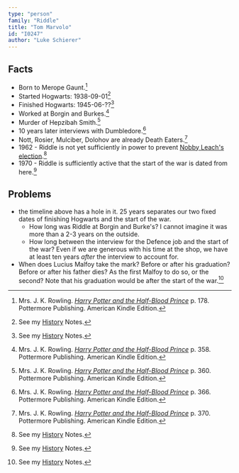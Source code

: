 ```yaml
---
type: "person"
family: "Riddle"
title: "Tom Marvolo"
id: "I0247"
author: "Luke Schierer"
---
```


## Facts

* Born to Merope Gaunt.[^20210827-1]
* Started Hogwarts: 1938-09-01[^20210827-3]
* Finished Hogwarts: 1945-06-??[^20210827-4]
* Worked at Borgin and Burkes.[^20210827-5]
* Murder of Hepzibah Smith.[^20210827-6]
* 10 years later interviews with Dumbledore.[^20210827-7]
* Nott, Rosier, Mulciber, Dolohov are already Death Eaters.[^20210827-10]
* 1962 - Riddle is not yet sufficiently in power to prevent [Nobby Leach's
  election][History].[^20210827-8]
* 1970 - Riddle is sufficiently active that the start of the war is dated from
  here.[^20210827-9]


## Problems

* the timeline above has a hole in it.  25 years separates our two fixed dates
  of finishing Hogwarts and the start of the war.
  * How long was Riddle at Borgin and Burke's?  I cannot imagine it was more
    than a 2-3 years on the outside.
  * How long between the interview for the Defence job and the start of the war?
    Even if we are generous with his time at the shop, we have at least ten
    years *after* the interview to account for.
* When does Lucius Malfoy take the mark? Before or after his graduation? Before
  or after his father dies? As the first Malfoy to do so, or the second? Note
  that his graduation would be after the start of the war.[^20210827-11]

[^20210827-1]: Mrs. J. K. Rowling.
    _[Harry Potter and the Half-Blood Prince](https://www.goodreads.com/book/show/1.Harry_Potter_and_the_Half_Blood_Prince)_
    p. 178. Pottermore Publishing. American Kindle Edition.

[^20210827-2]: See my [History] Notes.

[^20210827-3]: See my [History] Notes.

[^20210827-4]: See my [History] Notes.

[^20210827-8]: See my [History] Notes.

[^20210827-9]: See my [History] Notes.

[^20210827-11]: See my [History] Notes.

[History]: <../../../history/>

[^20210827-5]: Mrs. J. K. Rowling.
    _[Harry Potter and the Half-Blood Prince]_
    p. 358. Pottermore Publishing. American Kindle Edition.

[Harry Potter and the Half-Blood Prince]: https://www.goodreads.com/book/show/1.Harry_Potter_and_the_Half_Blood_Prince

[^20210827-6]: Mrs. J. K. Rowling.
    _[Harry Potter and the Half-Blood Prince]_
    p. 360. Pottermore Publishing. American Kindle Edition.

[^20210827-7]: Mrs. J. K. Rowling.
    _[Harry Potter and the Half-Blood Prince]_
    p. 366. Pottermore Publishing. American Kindle Edition.

[^20210827-10]: Mrs. J. K. Rowling.
    _[Harry Potter and the Half-Blood Prince]_
    p. 370. Pottermore Publishing. American Kindle Edition.

